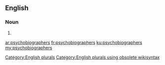 ==English==

===Noun===
{{head|en}}

# {{plural of|psychobiographer}}

[[Category:English plurals]][[Category:English plurals using obsolete wikisyntax]]

[[ar:psychobiographers]]
[[fr:psychobiographers]]
[[ku:psychobiographers]]
[[my:psychobiographers]]